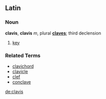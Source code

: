 ==Latin==
===Noun===
'''clavis''', '''clavis''' ''m'', plural '''[[claves]]'''; third declension

# [[key]]

===Related Terms===
*[[clavichord]]
*[[clavicle]]
*[[clef]]
*[[conclave]]

[[de:clavis]]